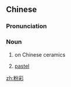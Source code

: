 ==Chinese==
{{zh-forms}}
{{wikipedia|lang=zh}}

===Pronunciation===
{{zh-pron
|m=fěncǎi
|cat=n
}}

===Noun===
{{zh-noun}}

# {{w|Chinese_ceramics#Famille_rose|famille rose}} on Chinese ceramics
# [[pastel]]

[[zh:粉彩]]